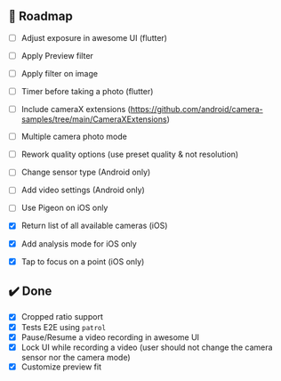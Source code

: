 ## 🚀 Roadmap

- [ ] Adjust exposure in awesome UI (flutter)
- [ ] Apply Preview filter
- [ ] Apply filter on image
- [ ] Timer before taking a photo (flutter)
- [ ] Include cameraX extensions (https://github.com/android/camera-samples/tree/main/CameraXExtensions)
- [ ] Multiple camera photo mode
- [ ] Rework quality options (use preset quality & not resolution)
- [ ] Change sensor type (Android only)
- [ ] Add video settings (Android only)
- [ ] Use Pigeon on iOS only
- [x] Return list of all available cameras (iOS)
- [x] Add analysis mode for iOS only
- [x] Tap to focus on a point (iOS only)


## ✔️ Done
- [x] Cropped ratio support
- [x] Tests E2E using `patrol`
- [x] Pause/Resume a video recording in awesome UI
- [x] Lock UI while recording a video (user should not change the camera sensor nor the camera mode)
- [x] Customize preview fit